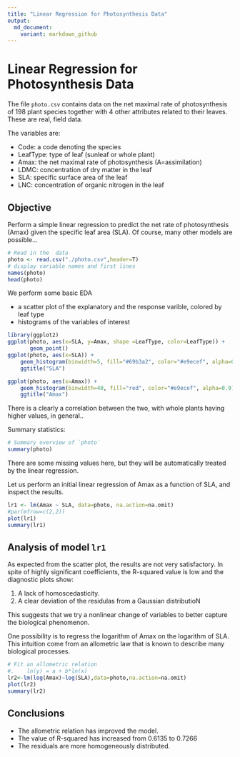 ```yaml
---
title: "Linear Regression for Photosynthesis Data"
output:
  md_document:
    variant: markdown_github
---
```


# Linear Regression for Photosynthesis Data

The file `photo.csv` contains data on the net maximal rate of photosynthesis of 198 plant species together with 4 other attributes related to their leaves. These are real, field data.

The variables are:

- Code: a code denoting the species
- LeafType: type of leaf (sunleaf or whole plant) 
- Amax: the net maximal rate of photosynthesis (A=assimilation) 
- LDMC: concentration of dry matter in the leaf 
- SLA: specific surface area of the leaf
- LNC: concentration of organic nitrogen in the leaf 

## Objective

Perform a simple linear regression to predict the net rate of photosynthesis (Amax) given the specific leaf area (SLA). Of course, many other models are possible... 

```r
# Read in the  data
photo <- read.csv("./photo.csv",header=T)
# display variable names and first lines
names(photo)
head(photo)
```

We perform some basic EDA

- a scatter plot of the explanatory and the response varible, colored by leaf type
- histograms of the variables of interest


```r
library(ggplot2)
ggplot(photo, aes(x=SLA, y=Amax, shape =LeafType, color=LeafType)) +
       geom_point()
ggplot(photo, aes(x=SLA)) +
    geom_histogram(binwidth=5, fill="#69b3a2", color="#e9ecef", alpha=0.9) +
    ggtitle("SLA")

ggplot(photo, aes(x=Amax)) +
    geom_histogram(binwidth=40, fill="red", color="#e9ecef", alpha=0.9) +
    ggtitle("Amax")

```

There is a clearly a correlation between the two, with whole plants having higher values, in general..

Summary statistics:

```r
# Summary overview of `photo`
summary(photo) 
```

There are some missing values here, but they will be automatically treated by the linear regression.

Let us perform an initial linear regression of Amax as a function of SLA, and inspect the results.

```r
lr1 <- lm(Amax ~ SLA, data=photo, na.action=na.omit)
#par(mfrow=c(2,2))
plot(lr1)
summary(lr1)
```
## Analysis of model `lr1`

As expected from the scatter plot, the results are not very satisfactory. In spite of highly significant coefficients, the R-squared value is low and the diagnostic plots show:

1. A lack of homoscedasticity.
2. A clear deviation of the residulas from a Gaussian distributioN

This suggests that we try a nonlinear change of variables to better capture the biological phenomenon. 

One possibility is to regress the logarithm of Amax on the logarithm of SLA. This intuition come from an allometric law that is known to describe many biological processes.

```r
# Fit an allometric relation
#.    ln(y) = a + b*ln(x)
lr2<-lm(log(Amax)~log(SLA),data=photo,na.action=na.omit)
plot(lr2)
summary(lr2)
```

## Conclusions

- The allometric relation has improved the model.
- The value of R-squared has increased from 0.6135 to 0.7266
- The residuals are more homogeneously distributed.

